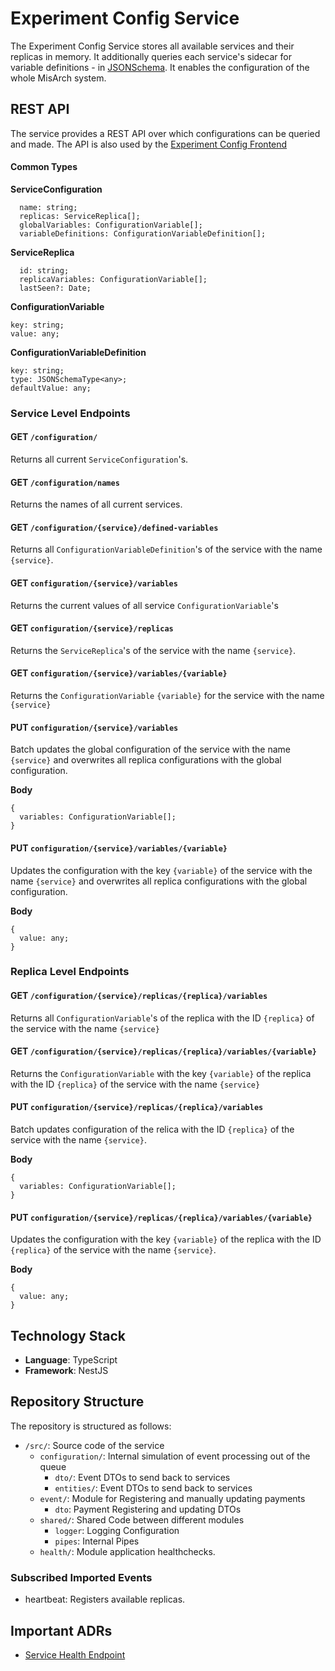 # Experiment Config Service

The Experiment Config Service stores all available services and their replicas in memory.
It additionally queries each service's sidecar for variable definitions - in [JSONSchema](https://json-schema.org/).
It enables the configuration of the whole MisArch system.

## REST API

The service provides a REST API over which configurations can be queried and made.
The API is also used by the [Experiment Config Frontend](https://github.com/MiSArch/experiment-config-frontend)

#### Common Types

**ServiceConfiguration**

```tsx
  name: string;
  replicas: ServiceReplica[];
  globalVariables: ConfigurationVariable[];
  variableDefinitions: ConfigurationVariableDefinition[];
```

**ServiceReplica**

```tsx
  id: string;
  replicaVariables: ConfigurationVariable[];
  lastSeen?: Date;
```

**ConfigurationVariable**

```tsx
key: string;
value: any;
```

**ConfigurationVariableDefinition**

```tsx
key: string;
type: JSONSchemaType<any>;
defaultValue: any;
```

### Service Level Endpoints

#### GET `/configuration/`

Returns all current `ServiceConfiguration`'s.

#### GET `/configuration/names`

Returns the names of all current services.

#### GET `/configuration/{service}/defined-variables`

Returns all `ConfigurationVariableDefinition`'s of the service with the name `{service}`.

#### GET `configuration/{service}/variables`

Returns the current values of all service `ConfigurationVariable`'s

#### GET `configuration/{service}/replicas`

Returns the `ServiceReplica`'s of the service with the name `{service}`.

#### GET `configuration/{service}/variables/{variable}`

Returns the `ConfigurationVariable` `{variable}` for the service with the name `{service}`

#### PUT `configuration/{service}/variables`

Batch updates the global configuration of the service with the name `{service}`
and overwrites all replica configurations with the global configuration.

**Body**

```tsx
{
  variables: ConfigurationVariable[];
}
```

#### PUT `configuration/{service}/variables/{variable}`

Updates the configuration with the key `{variable}` of the service with the name `{service}`
and overwrites all replica configurations with the global configuration.

**Body**

```tsx
{
  value: any;
}
```

### Replica Level Endpoints

#### GET `/configuration/{service}/replicas/{replica}/variables`

Returns all `ConfigurationVariable`'s of the replica with the ID `{replica}`
of the service with the name `{service}`

#### GET `/configuration/{service}/replicas/{replica}/variables/{variable}`

Returns the `ConfigurationVariable` with the key `{variable}` of the replica with the ID `{replica}`
of the service with the name `{service}`

#### PUT `configuration/{service}/replicas/{replica}/variables`

Batch updates configuration of the relica with the ID `{replica}`
of the service with the name `{service}`.

**Body**

```tsx
{
  variables: ConfigurationVariable[];
}
```

#### PUT `configuration/{service}/replicas/{replica}/variables/{variable}`

Updates the configuration with the key `{variable}`
of the replica with the ID `{replica}` of the service with the name `{service}`.

**Body**

```tsx
{
  value: any;
}
```

## Technology Stack

- **Language**: TypeScript
- **Framework**: NestJS

## Repository Structure

The repository is structured as follows:

<div className="repository-structure" >

- `/src/`: Source code of the service
  - `configuration/`: Internal simulation of event processing out of the queue
    - `dto/`: Event DTOs to send back to services
    - `entities/`: Event DTOs to send back to services
  - `event/`: Module for Registering and manually updating payments
    - `dto`: Payment Registering and updating DTOs
  - `shared/`: Shared Code between different modules
    - `logger`: Logging Configuration
    - `pipes`: Internal Pipes
  - `health/`: Module application healthchecks.

</div>

### Subscribed Imported Events

- heartbeat: Registers available replicas.

## Important ADRs

- [Service Health Endpoint](/docs/docs/dev-manuals/adr/health-endpoint)
